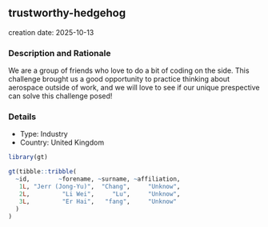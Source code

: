 
## trustworthy-hedgehog
creation date: 2025-10-13


### Description and Rationale

We are a group of friends who love to do a bit of coding on the side. This challenge brought us a good opportunity to practice thinking about aerospace outside of work, and we will love to see if our unique prespective can solve this challenge posed!

### Details

* Type: Industry
* Country: United Kingdom

```r
library(gt)

gt(tibble::tribble(
  ~id,        ~forename, ~surname, ~affiliation,
   1L, "Jerr (Jong-Yu)",  "Chang",     "Unknow",
   2L,         "Li Wei",     "Lu",     "Unknow",
   3L,         "Er Hai",   "fang",     "Unknow"
  )
)
```
